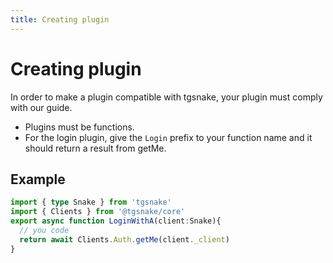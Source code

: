 ```yaml
--- 
title: Creating plugin 
--- 
```

# Creating plugin 
In order to make a plugin compatible with tgsnake, your plugin must comply with our guide.
- Plugins must be functions.
- For the login plugin, give the `Login` prefix to your function name and it should return a result from getMe.

## Example 
```ts 
import { type Snake } from 'tgsnake'
import { Clients } from '@tgsnake/core'
export async function LoginWithA(client:Snake){
  // you code
  return await Clients.Auth.getMe(client._client)
}
```